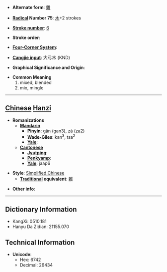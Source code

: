 * '''Alternate form''': [[雜]]

* '''[[Wiktionary:Chinese radical index| Radical]] Number 75''': [[Wiktionary:Chinese radical index 木|木]]+2 strokes

* '''[[Wiktionary:Chinese total strokes index|Stroke number]]''': [[Wiktionary:Chinese total strokes index 6|6]]

* '''Stroke order''': 

* '''[[Wiktionary:Chinese four corner index|Four-Corner System]]''': 

* '''[[Wiktionary:Chinese Cangjie index|Cangjie input]]''': 大弓木 (KND)

* '''Graphical Significance and Origin''': 

* '''Common Meaning'''
*#mixed, blended
*# mix, mingle


----

== [[Chinese]] [[Hanzi]] ==

* '''Romanizations'''
** '''[[Mandarin]]'''
*** '''[[Pinyin]]''': gǎn (gan3), zá (za2)
*** '''[[Wade-Giles]]''': kan<sup>3</sup>, tsa<sup>2</sup>
*** '''[[Yale]]''': 
** '''[[Cantonese]]'''
*** '''[[Jyutping]]''':
*** '''[[Penkyamp]]''': 
*** '''[[Yale]]''': jaap6

* '''Style''': [[Simplified Chinese]] 
** '''[[Traditional Chinese|Traditional]] equivalent''': [[雜]]

* '''Other info''': 

----

== Dictionary Information ==

* KangXi: 0510.181
* Hanyu Da Zidian: 21155.070

== Technical Information ==

* '''Unicode''':
** Hex: 6742
** Decimal: 26434